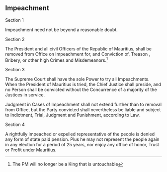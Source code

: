 

:::{.box .bs-right}

# Impeachment 
:::

:::{.box .bs-bottom }

:::{.text-center}
Section 1
:::

Impeachment need not be beyond a reasonable doubt.

:::{.text-center}
Section 2
:::

The President and all civil Officers of the Republic of Mauritius, shall be removed from Office on Impeachment for, and Conviction of, Treason , Bribery, or other high Crimes and Misdemeanors.^[The PM will no longer be a King that is untouchable]


:::{.text-center}
Section 3
:::

The Supreme Court shall have the sole Power to try all Impeachments. When the President of Mauritius is tried, the Chief Justice shall preside, and no Person shall be convicted without the Concurrence of a majority of the Justices in service.

Judgment in Cases of Impeachment shall not extend further than to removal from Office, but the Party convicted shall nevertheless be liable and subject to Indictment, Trial, Judgment and Punishment, according to Law.


:::{.text-center}
Section 4
:::

A rightfully impeached or expelled representative of the people is denied any form of state paid pension. Plus he may not represent the people again in any election for a period of 25 years, nor enjoy any office of honor, Trust or Profit under Mauritius.

:::